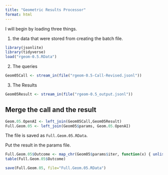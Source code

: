 ```yaml
---
title: "Geometric Results Processor"
format: html
---
```


I will begin by loading three things.  

1. the data that were stored from creating the batch file.

```r
library(jsonlite)
library(tidyverse)
load("rgeom-0.5.RData")
```

2. The queries

```r
Geom05Call <- stream_in(file("rgeom-0.5-Call-Revised.jsonl"))
```

3. The Results

```r
Geom05Result <- stream_in(file("rgeom-0.5_output.jsonl"))
```

## Merge the call and the result

```r
Geom.05.OpenAI <- left_join(Geom05Call,Geom05Result)
Full.Geom.05 <- left_join(Geom05$params, Geom.05.OpenAI)
```

The file is saved as `Full.Geom.05.RData`.

Put the result in the params file.

```r
Full.Geom.05$Outcome <- map_chr(Geom05$params$iter, function(x) { unlist(Geom05Result$response$body$choices[[x]][[2]][2]) })
table(Full.Geom.05$Outcome)
```

```r
save(Full.Geom.05, file="Full.Geom.05.RData")
```

